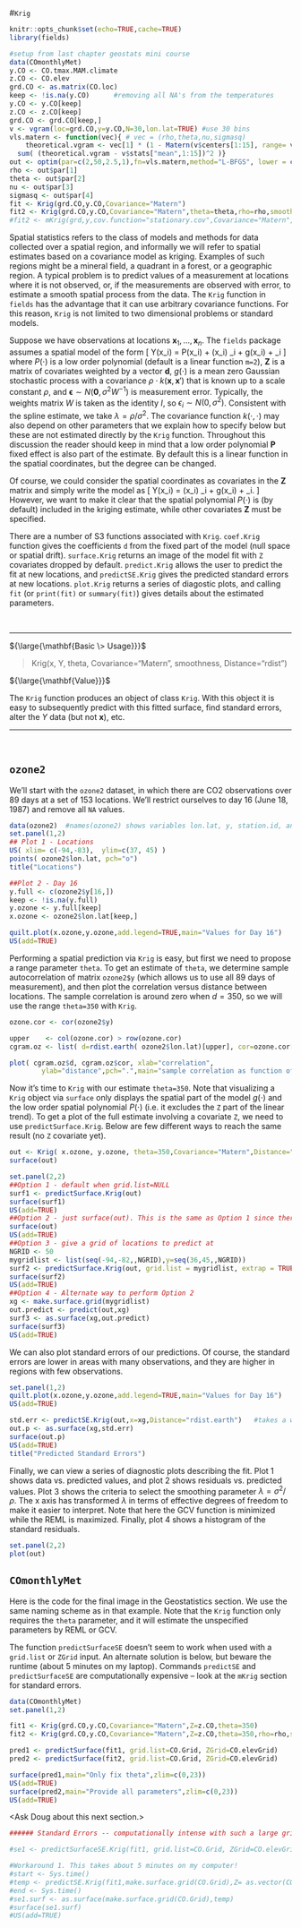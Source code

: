 #`Krig`

```r
knitr::opts_chunk$set(echo=TRUE,cache=TRUE)
library(fields)
```

```r
#setup from last chapter geostats mini course
data(COmonthlyMet)
y.CO <- CO.tmax.MAM.climate
z.CO <- CO.elev
grd.CO <- as.matrix(CO.loc)
keep <- !is.na(y.CO)      #removing all NA's from the temperatures
y.CO <- y.CO[keep]
z.CO <- z.CO[keep]
grd.CO <- grd.CO[keep,]
v <- vgram(loc=grd.CO,y=y.CO,N=30,lon.lat=TRUE) #use 30 bins
vls.matern <- function(vec){ # vec = (rho,theta,nu,sigmasq)
	theoretical.vgram <- vec[1] * (1 - Matern(v$centers[1:15], range= vec[2], nu = vec[3])) +vec[4]
  sum( (theoretical.vgram - v$stats["mean",1:15])^2 )}
out <- optim(par=c(2,50,2.5,1),fn=vls.matern,method="L-BFGS", lower = c(0,0,1,0), upper = c(25,100,6,3))
rho <- out$par[1]
theta <- out$par[2]
nu <- out$par[3]
sigmasq <- out$par[4]
fit <- Krig(grd.CO,y.CO,Covariance="Matern")
fit2 <- Krig(grd.CO,y.CO,Covariance="Matern",theta=theta,rho=rho,smoothness=nu,sigma2=sigmasq)
#fit2 <- mKrig(grd,y,cov.function="stationary.cov",Covariance="Matern",theta=theta)
```

Spatial statistics refers to the class of models and methods for data collected over a spatial region, and informally we will refer to spatial estimates based on a covariance model as kriging. Examples of such regions might be a mineral field, a quadrant in a forest, or a geographic region. A typical problem is to predict values of a measurement at locations where it is not observed, or, if the measurements are observed with error, to estimate a smooth spatial process from the data. The `Krig` function in `fields` has the advantage that it can use arbitrary covariance functions. For this reason, `Krig` is not limited to two dimensional problems or standard models. 
  
Suppose we have observations at locations $\mathbf x_1,\dots, \mathbf x_n$. The
`fields` package assumes a spatial model of the form
\[
Y(\mathbf x_i) = P(\mathbf x_i) + \mathbf{Z}(\mathbf x_i) \mathbf{d}_i + g(\mathbf x_i) + \epsilon_i
\]
where $P(\cdot)$ is a low order polynomial (default is a linear function `m=2`), $\mathbf{Z}$ is a matrix of covariates weighted by a vector $\mathbf{d}$, $g(\cdot)$ is a mean zero Gaussian stochastic process with a covariance $\rho \cdot k(\mathbf x, \mathbf x')$ that is known up to a scale constant $\rho$, and $\boldsymbol \epsilon \sim N(\mathbf 0, \sigma^2 W^{-1})$ is measurement error. Typically, the weights matrix $W$ is taken as the identity $I$, so $\epsilon_i \sim N(0,\sigma^2)$. Consistent with the spline estimate, we take $\lambda = \rho/\sigma^2$. The covariance function $k(\cdot,\cdot)$ may also depend on other parameters that we explain how to specify below but these are not estimated directly by the `Krig` function. Throughout this discussion the reader should keep in mind that a low order polynomial $\mathbf{P}$ fixed effect is also part of the estimate. By default this is a linear function in the spatial coordinates, but the degree can be changed. 

Of course, we could consider the spatial coordinates as covariates in the $\mathbf{Z}$ matrix and simply write the model as
\[
Y(\mathbf x_i) =  \mathbf{Z}(\mathbf x_i) \mathbf{d}_i + g(\mathbf x_i) + \epsilon_i.
\]
However, we want to make it clear that the spatial polynomial $P(\cdot)$ is (by default) included in the kriging estimate, while other covariates $\mathbf{Z}$ must be specified.

There are a number of S3 functions associated with `Krig`. `coef.Krig` function gives the coefficients `d` from the fixed part of the model (null space or spatial drift). `surface.Krig` returns an image of the model fit with `Z` covariates dropped by default. `predict.Krig` allows the user to predict the fit at new locations, and `predictSE.Krig` gives the predicted standard errors at new locations. `plot.Krig` returns a series of diagostic plots, and calling `fit` (or `print(fit)` or `summary(fit)`) gives details about the estimated parameters.

&nbsp; 
  
***

${\large{\mathbf{Basic \> Usage}}}$

> Krig(x, Y, theta, Covariance="Matern", smoothness, Distance="rdist")  

${\large{\mathbf{Value}}}$

The `Krig` function produces an object of class `Krig`. With this object it is easy to subsequently predict with this fitted surface, find standard errors, alter the $Y$ data (but not $\mathbf x$), etc.

***

&nbsp;

## `ozone2`

We'll start with the `ozone2` dataset, in which there are CO2 observations over 89 days at a set of 153 locations. We'll restrict ourselves to day 16 (June 18, 1987) and remove all `NA` values.

```r
data(ozone2)  #names(ozone2) shows variables lon.lat, y, station.id, and dates
set.panel(1,2)
## Plot 1 - Locations
US( xlim= c(-94,-83),  ylim=c(37, 45) )
points( ozone2$lon.lat, pch="o")
title("Locations")

##Plot 2 - Day 16
y.full <- c(ozone2$y[16,])
keep <- !is.na(y.full)
y.ozone <- y.full[keep]
x.ozone <- ozone2$lon.lat[keep,]

quilt.plot(x.ozone,y.ozone,add.legend=TRUE,main="Values for Day 16")
US(add=TRUE)
```
 
Performing a spatial prediction via `Krig` is easy, but first we need to propose a range parameter `theta`. To get an estimate of `theta`, we determine sample autocorrelation of matrix `ozone2$y` (which allows us to use all 89 days of measurement), and then plot the correlation versus distance between locations. The sample correlation is around zero when $d=350$, so we will use the range `theta=350` with `Krig`.

```r
ozone.cor <- cor(ozone2$y)

upper    <- col(ozone.cor) > row(ozone.cor)
cgram.oz <- list( d=rdist.earth( ozone2$lon.lat)[upper], cor=ozone.cor[upper])

plot( cgram.oz$d, cgram.oz$cor, xlab="correlation",
		ylab="distance",pch=".",main="sample correlation as function of distance")
```

Now it's time to `Krig` with our estimate `theta=350`. Note that visualizing a `Krig` object via `surface` only displays the spatial part of the model $g(\cdot)$ and the low order spatial polynomial $P(\cdot)$ (i.e. it excludes the `Z ` part of the linear trend). To get a plot of the full estimate involving a covariate `Z`, we need to use `predictSurface.Krig`. Below are few different ways to reach the same result (no `Z` covariate yet).

```r
out <- Krig( x.ozone, y.ozone, theta=350,Covariance="Matern",Distance="rdist.earth")
surface(out)
```

```r
set.panel(2,2)
##Option 1 - default when grid.list=NULL
surf1 <- predictSurface.Krig(out)
surface(surf1)
US(add=TRUE)
##Option 2 - just surface(out). This is the same as Option 1 since there is no Z.
surface(out)
US(add=TRUE)
##Option 3 - give a grid of locations to predict at
NGRID <- 50
mygridlist <- list(seq(-94,-82,,NGRID),y=seq(36,45,,NGRID))
surf2 <- predictSurface.Krig(out, grid.list = mygridlist, extrap = TRUE)
surface(surf2)
US(add=TRUE)
##Option 4 - Alternate way to perform Option 2
xg <- make.surface.grid(mygridlist)
out.predict <- predict(out,xg)
surf3 <- as.surface(xg,out.predict)
surface(surf3)
US(add=TRUE)
```

We can also plot standard errors of our predictions. Of course, the standard errors are lower in areas with many observations, and they are higher in regions with few observations.

```r
set.panel(1,2)
quilt.plot(x.ozone,y.ozone,add.legend=TRUE,main="Values for Day 16")
US(add=TRUE)

std.err <- predictSE.Krig(out,x=xg,Distance="rdist.earth")   #takes a while
out.p <- as.surface(xg,std.err)
surface(out.p)
US(add=TRUE)
title("Predicted Standard Errors")
```

Finally, we can view a series of diagnostic plots describing the fit. Plot 1 shows data vs. predicted values, and plot 2 shows residuals vs. predicted values. Plot 3 shows the criteria to select the smoothing parameter $\lambda = \sigma^2 / \rho$. The x axis has transformed $\lambda$ in terms of effective degrees of freedom to make it easier to interpret. Note that here the GCV function is minimized while the REML is maximized. Finally, plot 4 shows a histogram of the standard residuals.

```r
set.panel(2,2)
plot(out)
```
 
## `COmonthlyMet`
 
Here is the code for the final image in the Geostatistics section. We use the same naming scheme as in that example. Note that the `Krig` function only requires the `theta` parameter, and it will estimate the unspecified parameters by REML or GCV.
 
The function `predictSurfaceSE` doesn't seem to work when used with a `grid.list` or `ZGrid` input. An alternate solution is below, but beware the runtime (about 5 minutes on my laptop). Commands `predictSE` and `predictSurfaceSE` are computationally expensive -- look at the `mKrig` section for standard errors.
 
```r
data(COmonthlyMet)
set.panel(1,2)

fit1 <- Krig(grd.CO,y.CO,Covariance="Matern",Z=z.CO,theta=350)
fit2 <- Krig(grd.CO,y.CO,Covariance="Matern",Z=z.CO,theta=350,rho=rho,sigma2=sigmasq,smoothness=nu)

pred1 <- predictSurface(fit1, grid.list=CO.Grid, ZGrid=CO.elevGrid)
pred2 <- predictSurface(fit2, grid.list=CO.Grid, ZGrid=CO.elevGrid)

surface(pred1,main="Only fix theta",zlim=c(0,23))
US(add=TRUE)
surface(pred2,main="Provide all parameters",zlim=c(0,23))
US(add=TRUE)
```

<Ask Doug about this next section.>

```r
###### Standard Errors -- computationally intense with such a large grid.

#se1 <- predictSurfaceSE.Krig(fit1, grid.list=CO.Grid, ZGrid=CO.elevGrid) . . . Throws an error. . .  predictSurfaceSE doesn't seem to cooperate with grid.lists. Below is a workaround.

#Workaround 1. This takes about 5 minutes on my computer!
#start <- Sys.time()
#temp <- predictSE.Krig(fit1,make.surface.grid(CO.Grid),Z= as.vector(CO.elevGrid$z))
#end <- Sys.time()
#se1.surf <- as.surface(make.surface.grid(CO.Grid),temp)
#surface(se1.surf)
#US(add=TRUE)
```
 